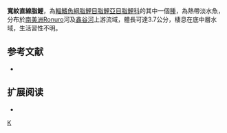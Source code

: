 {{Speciesbox 
| taxon = Moenkhausia eurystaenia
| status = NE
| status_system = IUCN3.1
| authority =  [[Marinho|Marinho]], 2010
| synonyms = 
}}
'''寬紋直線脂鯉'''，為[[輻鰭魚綱|輻鰭魚綱]][[脂鯉目|脂鯉目]][[脂鯉亞目|脂鯉亞目]][[脂鯉科|脂鯉科]]的其中一個[[種|種]]，為熱帶淡水魚，分布於[[南美洲|南美洲]]Ronuro河及[[鑫谷河|鑫谷河]]上游流域，體長可達3.7公分，棲息在底中層水域，生活習性不明。
==参考文献==
{{refbegin}}
*{{FishBase_species|genus=Moenkhausia|species=eurystaenia|year=2013|month=12}}
{{refend}}

== 扩展阅读 ==
{{refbegin}}
*{{wikispecies-inline|Moenkhausia eurystaenia|寬紋直線脂鯉}}
{{refend}}
{{Taxonbar|from=Q6405727}}

[[Category:直線脂鯉屬|K]]


{{魚類小作品}}